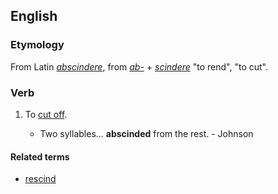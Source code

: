==English==
===Etymology===
From Latin ''[[abscindere]]'', from ''[[ab-]]'' + ''[[scindere]]'' "to rend", "to cut". 

===Verb===
{{en-verb}}
# {{transitive}} To [[cut off]].
#* Two syllables... '''abscinded''' from the rest. - Johnson

====Related terms====
* [[rescind]]